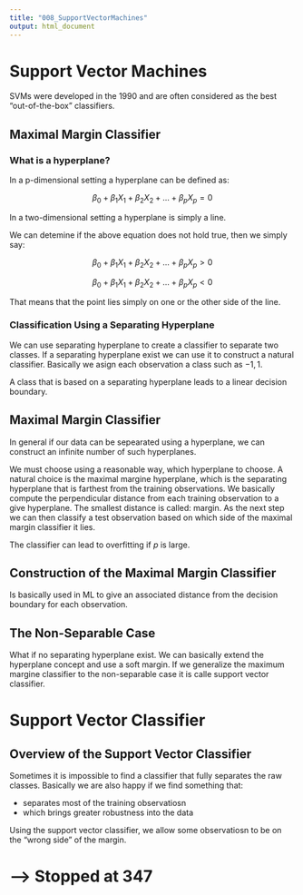 ```yaml
---
title: "008_SupportVectorMachines"
output: html_document
---
```


# Support Vector Machines

SVMs were developed in the 1990 and are often considered as the best "out-of-the-box" classifiers.

## Maximal Margin Classifier

### What is a hyperplane?

In a p-dimensional setting a hyperplane can be defined as:

$$
\beta_0 + \beta_1X_1 + \beta_2X_2 + ... + \beta_pX_p = 0 
$$

In a two-dimensional setting a hyperplane is simply a line. 

We can detemine if the above equation does not hold true, then we simply say:

$$
\beta_0 + \beta_1X_1 + \beta_2X_2 + ... + \beta_pX_p > 0
$$

$$
\beta_0 + \beta_1X_1 + \beta_2X_2 + ... + \beta_pX_p < 0
$$

That means that the point lies simply on one or the other side of the line. 

### Classification Using a Separating Hyperplane

We can use separating hyperplane to create a classifier to separate two classes. If a separating hyperplane exist we can use it to construct a natural classifier. Basically we asign each observation a class such as ${-1,1}$. 

A class that is based on a separating hyperplane leads to a linear decision boundary.

## Maximal Margin Classifier

In general if our data can be sepearated using a hyperplane, we can construct an infinite number of such hyperplanes.

We must choose using a reasonable way, which hyperplane to choose. A natural choice is the maximal margine hyperplane, which is the separating hyperplane that is farthest from the training observations. 
We basically compute the perpendicular distance from each training observation to a give hyperplane. The smallest distance is called: margin. As the next step we can then classify a test observation based on which side of the maximal margin classifier it lies. 

The classifier can lead to overfitting if $p$ is large.

## Construction of the Maximal Margin Classifier

Is basically used in ML to give an associated distance from the decision boundary for each observation. 

## The Non-Separable Case

What if no separating hyperplane exist. We can basically extend the hyperplane concept and use a soft margin. If we generalize the maximum margine classifier to the non-separable case it is calle support vector classifier. 

# Support Vector Classifier

## Overview of the Support Vector Classifier

Sometimes it is impossible to find a classifier that fully separates the raw classes. Basically we are also happy if we find something that:

* separates most of the training observatiosn
* which brings greater robustness into the data

Using the support vector classifier, we allow some observatiosn to be on the "wrong side" of the margin. 







# --> Stopped at 347